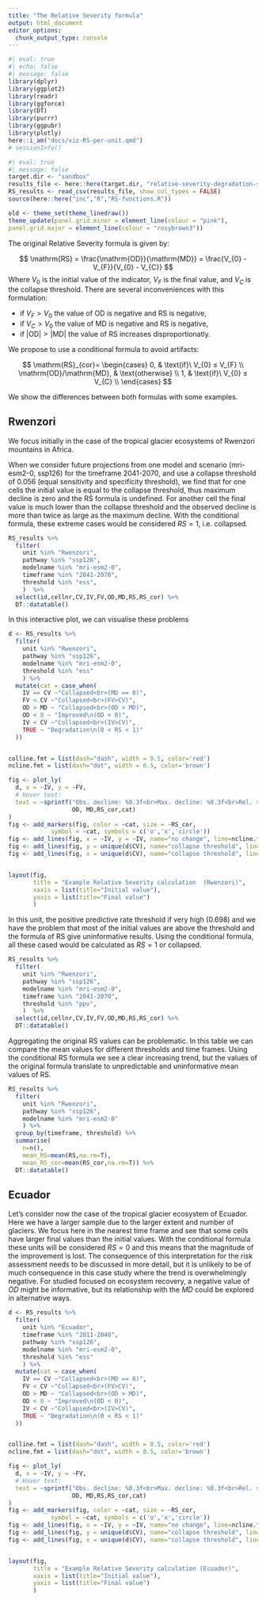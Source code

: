 ```yaml
---
title: "The Relative Severity formula"
output: html_document
editor_options: 
  chunk_output_type: console
---
```



```r
#| eval: true
#| echo: false
#| message: false
library(dplyr)
library(ggplot2)
library(readr)
library(ggforce)
library(DT)
library(purrr)
library(ggpubr)
library(plotly)
here::i_am("docs/viz-RS-per-unit.qmd")
# sessionInfo()

```

```r
#| eval: true
#| message: false
target.dir <- "sandbox"
results_file <- here::here(target.dir, "relative-severity-degradation-suitability-all-tropical-glaciers.csv")
RS_results <- read_csv(results_file, show_col_types = FALSE)
source(here::here("inc","R","RS-functions.R"))
```

```r

old <- theme_set(theme_linedraw())
theme_update(panel.grid.minor = element_line(colour = "pink"),
panel.grid.major = element_line(colour = "rosybrown3"))

```

The original Relative Severity formula is given by:

$$
\mathrm{RS} =
    \frac{\mathrm{OD}}{\mathrm{MD}} =
    \frac{V_{0} - V_{F}}{V_{0} - V_{C}}
$$
Where $V_{0}$ is the initial value of the indicator, $V_{F}$ is the final value, and $V_{C}$ is the collapse threshold. There are several inconveniences with this formulation:

- if $V_{F}>V_{0}$ the value of $\mathrm{OD}$ is negative and $\mathrm{RS}$ is negative,
- if $V_{C}>V_{0}$ the value of $\mathrm{MD}$ is negative and $\mathrm{RS}$ is negative,
- if $|\mathrm{OD}| > |\mathrm{MD}|$ the value of $\mathrm{RS}$ increases disproportionatly.

We propose to use a conditional formula to avoid artifacts:

$$
\mathrm{RS}_{cor}=
    \begin{cases}
      0, & \text{if}\ V_{0} ≤ V_{F} \\
      \mathrm{OD}/\mathrm{MD}, & \text{otherwise} \\
      1, & \text{if}\ V_{0} ≤ V_{C} \\
    \end{cases}
$$

We show the differences between both formulas with some examples.

## Rwenzori

We focus initially in the case of the tropical glacier ecosystems of Rwenzori mountains in Africa. 

When we consider future projections from one model and scenario (mri-esm2-0, ssp126) for the timeframe 2041-2070, and use a collapse threshold of 0.056 (equal sensitivity and specificity threshold), we find that for one cells the initial value is equal to the collapse threshold, thus maximum decline is zero and the RS formula is undefined. For another cell the final value is much lower than the collapse threshold and the observed decline is more than twice as large as the maximum decline. With the conditional formula, these extreme cases would be considered $RS=1$, i.e. collapsed.


```r
RS_results %>% 
  filter(
    unit %in% "Rwenzori",
    pathway %in% "ssp126",
    modelname %in% "mri-esm2-0",
    timeframe %in% "2041-2070",
    threshold %in% "ess",
    )  %>% 
  select(id,cellnr,CV,IV,FV,OD,MD,RS,RS_cor) %>%
  DT::datatable()

```

In this interactive plot, we can visualise these problems 
```r

d <- RS_results %>% 
  filter(
    unit %in% "Rwenzori",
    pathway %in% "ssp126",
    modelname %in% "mri-esm2-0",
    threshold %in% "ess"
    ) %>%
  mutate(cat = case_when(
    IV == CV ~"Collapsed<br>(MD == 0)",
    FV < CV ~"Collapsed<br>(FV>CV)",
    OD > MD ~ "Collapsed<br>(OD > MD)",
    OD < 0 ~ "Improved\n(OD < 0)",
    IV < CV ~"Collapsed<br>(IV>CV)",
    TRUE ~ "Degradation\n(0 < RS < 1)"
  ))


colline.fmt = list(dash="dash", width = 0.5, color='red')
ncline.fmt = list(dash="dot", width = 0.5, color='brown')

fig <- plot_ly(
  d, x = ~IV, y = ~FV,
  # Hover text:
  text = ~sprintf("Obs. decline: %0.3f<br>Max. decline: %0.3f<br>Rel. severity: %0.3f<br>%s", 
                  OD, MD,RS_cor,cat)
)
fig <- add_markers(fig, color = ~cat, size = ~RS_cor,
            symbol = ~cat, symbols = c('o','x','circle')) 
fig <- add_lines(fig, x = ~IV, y = ~IV, name="no change", line=ncline.fmt)
fig <- add_lines(fig, y = unique(d$CV), name="collapse threshold", line=colline.fmt)
fig <- add_lines(fig, x = unique(d$CV), name="collapse threshold", line=colline.fmt)


layout(fig,
       title = "Example Relative Severity calculation  (Rwenzori)",
       xaxis = list(title="Initial value"),
       yaxis = list(title="Final value")
       )
```


In this unit, the positive predictive rate threshold if very high (0.698) and we have the problem that most of the initial values are above the threshold and the formula of RS give uninformative results. Using the conditional formula, all these cased would be calculated as $RS=1$ or collapsed.


```r
RS_results %>% 
  filter(
    unit %in% "Rwenzori",
    pathway %in% "ssp126",
    modelname %in% "mri-esm2-0",
    timeframe %in% "2041-2070",
    threshold %in% "ppv",
    )  %>% 
  select(id,cellnr,CV,IV,FV,OD,MD,RS,RS_cor) %>%
  DT::datatable()

```

Aggregating the original RS values can be problematic. In this table we can compare the mean values for different thresholds and time frames. Using the conditional RS formula we see a clear increasing trend, but the values of the original formula translate to unpredictable and uninformative mean values of RS.

```r
RS_results %>% 
  filter(
    unit %in% "Rwenzori",
    pathway %in% "ssp126",
    modelname %in% "mri-esm2-0"
    ) %>% 
  group_by(timeframe, threshold) %>% 
  summarise(
    n=n(),
    mean_RS=mean(RS,na.rm=T),
    mean_RS_cor=mean(RS_cor,na.rm=T)) %>% 
  DT::datatable()

```

## Ecuador

Let's consider now the case of the tropical glacier ecosystem of Ecuador. Here we have a larger sample due to the larger extent and number of glaciers. We focus here in the nearest time frame and see that some cells have larger final values than the initial values. With the conditional formula these units will be considered $RS=0$ and this means that the magnitude of the improvement is lost. The consequence of this interpretation for the risk assessment needs to be discussed in more detail, but it is unlikely to be of much consequence in this case study where the trend is overwhelmingly negative. For studied focused on ecosystem recovery, a negative value of $OD$ might be informative, but its relationship with the $MD$ could be explored in alternative ways.

```r

d <- RS_results %>% 
  filter(
    unit %in% "Ecuador",
    timeframe %in% "2011-2040",
    pathway %in% "ssp126",
    modelname %in% "mri-esm2-0",
    threshold %in% "ess"
    ) %>%
  mutate(cat = case_when(
    IV == CV ~"Collapsed<br>(MD == 0)",
    FV < CV ~"Collapsed<br>(FV>CV)",
    OD > MD ~ "Collapsed<br>(OD > MD)",
    OD < 0 ~ "Improved\n(OD < 0)",
    IV < CV ~"Collapsed<br>(IV>CV)",
    TRUE ~ "Degradation\n(0 < RS < 1)"
  ))


colline.fmt = list(dash="dash", width = 0.5, color='red')
ncline.fmt = list(dash="dot", width = 0.5, color='brown')

fig <- plot_ly(
  d, x = ~IV, y = ~FV,
  # Hover text:
  text = ~sprintf("Obs. decline: %0.3f<br>Max. decline: %0.3f<br>Rel. severity: %0.3f<br>Rel. sev. (cond): %0.3f<br>%s", 
                  OD, MD,RS,RS_cor,cat)
)
fig <- add_markers(fig, color = ~cat, size = ~RS_cor,
            symbol = ~cat, symbols = c('o','x','circle')) 
fig <- add_lines(fig, x = ~IV, y = ~IV, name="no change", line=ncline.fmt)
fig <- add_lines(fig, y = unique(d$CV), name="collapse threshold", line=colline.fmt)
fig <- add_lines(fig, x = unique(d$CV), name="collapse threshold", line=colline.fmt)


layout(fig,
       title = "Example Relative Severity calculation (Ecuador)",
       xaxis = list(title="Initial value"),
       yaxis = list(title="Final value")
       )
```

